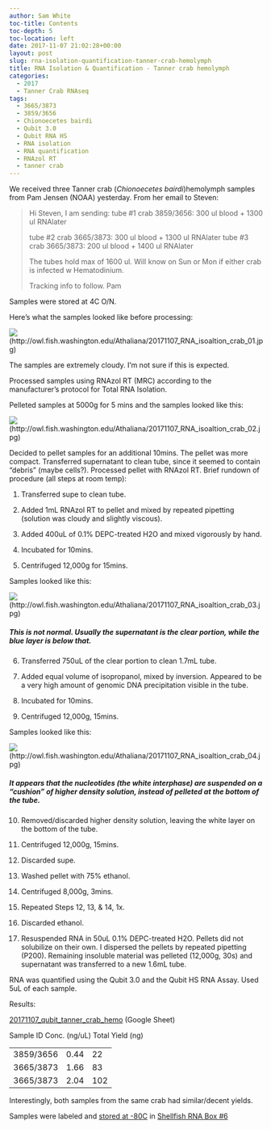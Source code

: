 ```yaml
---
author: Sam White
toc-title: Contents
toc-depth: 5
toc-location: left
date: 2017-11-07 21:02:28+00:00
layout: post
slug: rna-isolation-quantification-tanner-crab-hemolymph
title: RNA Isolation & Quantification - Tanner crab hemolymph
categories:
  - 2017
  - Tanner Crab RNAseq
tags:
  - 3665/3873
  - 3859/3656
  - Chionoecetes bairdi
  - Qubit 3.0
  - Qubit RNA HS
  - RNA isolation
  - RNA quantification
  - RNAzol RT
  - tanner crab
---
```


We received three Tanner crab (_Chionoecetes bairdi_)hemolymph samples from Pam Jensen (NOAA) yesterday. From her email to Steven:



<blockquote>
  Hi Steven,
  I am sending:
  tube #1 crab 3859/3656: 300 ul blood + 1300 ul RNAlater​
  
  tube #2 crab 3665/3873: 300 ul blood + 1300 ul RNAlater
  ​tube #3 crab 3665/3873: 200 ul blood + 1400 ul RNAlater​
  
  The tubes hold max of 1600 ul. Will know on Sun or Mon if either crab is infected w Hematodinium.
  
  Tracking info to follow.
  Pam
</blockquote>



Samples were stored at 4C O/N.

Here's what the samples looked like before processing:

![](https://owl.fish.washington.edu/Athaliana/20171107_RNA_isoaltion_crab_01.jpg)(http://owl.fish.washington.edu/Athaliana/20171107_RNA_isoaltion_crab_01.jpg)

The samples are extremely cloudy. I'm not sure if this is expected.

Processed samples using RNAzol RT (MRC) according to the manufacturer's protocol for Total RNA Isolation.

Pelleted samples at 5000g for 5 mins and the samples looked like this:

![](https://owl.fish.washington.edu/Athaliana/20171107_RNA_isoaltion_crab_02.jpg)(http://owl.fish.washington.edu/Athaliana/20171107_RNA_isoaltion_crab_02.jpg)

Decided to pellet samples for an additional 10mins. The pellet was more compact. Transferred supernatant to clean tube, since it seemed to contain "debris" (maybe cells?). Processed pellet with RNAzol RT. Brief rundown of procedure (all steps at room temp):





  1. Transferred supe to clean tube.


  2. Added 1mL RNAzol RT to pellet and mixed by repeated pipetting (solution was cloudy and slightly viscous).


  3. Added 400uL of 0.1% DEPC-treated H2O and mixed vigorously by hand.


  4. Incubated for 10mins.


  5. Centrifuged 12,000g for 15mins.

Samples looked like this:

![](https://owl.fish.washington.edu/Athaliana/20171107_RNA_isoaltion_crab_03.jpg)(http://owl.fish.washington.edu/Athaliana/20171107_RNA_isoaltion_crab_03.jpg)



##### This is not normal. Usually the supernatant is the clear portion, while the blue layer is below that.



  6. Transferred 750uL of the clear portion to clean 1.7mL tube.



  7. Added equal volume of isopropanol, mixed by inversion. Appeared to be a very high amount of genomic DNA precipitation visible in the tube.


  8. Incubated for 10mins.


  9. Centrifuged 12,000g, 15mins.

Samples looked like this:

![](https://owl.fish.washington.edu/Athaliana/20171107_RNA_isoaltion_crab_04.jpg)(http://owl.fish.washington.edu/Athaliana/20171107_RNA_isoaltion_crab_04.jpg)



##### It appears that the nucleotides (the white interphase) are suspended on a "cushion" of higher density solution, instead of pelleted at the bottom of the tube.



  10. Removed/discarded higher density solution, leaving the white layer on the bottom of the tube.



  11. Centrifuged 12,000g, 15mins.


  12. Discarded supe.


  13. Washed pellet with 75% ethanol.


  14. Centrifuged 8,000g, 3mins.


  15. Repeated Steps 12, 13, & 14, 1x.


  16. Discarded ethanol.


  17. Resuspended RNA in 50uL 0.1% DEPC-treated H2O. Pellets did not solubilize on their own. I dispersed the pellets by repeated pipetting (P200). Remaining insoluble material was pelleted (12,000g, 30s) and supernatant was transferred to a new 1.6mL tube.





RNA was quantified using the Qubit 3.0 and the Qubit HS RNA Assay. Used 5uL of each sample.

Results:

[20171107_qubit_tanner_crab_hemo](https://docs.google.com/spreadsheets/d/17J011Qt7SQknVTkeoqVts349n-LNvFVPeeyuNNByLuE/edit?usp=sharing) (Google Sheet)

<table >

<tr >
  Sample ID
  Conc. (ng/uL)
  Total Yield (ng)
</tr>

<tbody >
<tr >
  
<td >3859/3656
</td>
  
<td >0.44
</td>
  
<td >22
</td>
</tr>
<tr >
  
<td >3665/3873
</td>
  
<td >1.66
</td>
  
<td >83
</td>
</tr>
<tr >
  
<td >3665/3873
</td>
  
<td >2.04
</td>
  
<td >102
</td>
</tr>
</tbody>
</table>

Interestingly, both samples from the same crab had similar/decent yields.

Samples were labeled and [stored at -80C](https://docs.google.com/spreadsheets/d/1Qsvz3QTURlPF_hX05BQxjom3484WuMfqQ1ILl9LEljU/edit?usp=sharing) in [Shellfish RNA Box #6](https://docs.google.com/spreadsheets/d/1ax6C-muxUTXxFEtfWdswBvueLhmxZzmwZcO2ur-0q-Q/edit?usp=sharing)
